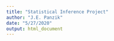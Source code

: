 ```yaml
---
title: "Statistical Inference Project"
author: "J.E. Panzik"
date: "5/27/2020"
output: html_document
---
```


